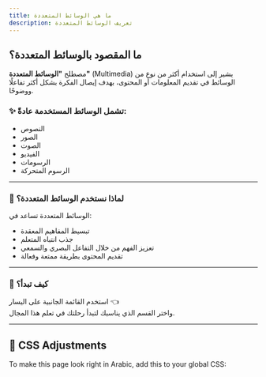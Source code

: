 ```yaml
---
title: ما هي الوسائط المتعددة
description: تعريف الوسائط المتعددة
---
```


## ما المقصود بالوسائط المتعددة؟

مصطلح **"الوسائط المتعددة"** (Multimedia) يشير إلى استخدام أكثر من نوع من الوسائط في تقديم المعلومات أو المحتوى، بهدف إيصال الفكرة بشكل أكثر تفاعلًا ووضوحًا.

### ✨ تشمل الوسائط المستخدمة عادةً:

- النصوص
- الصور
- الصوت
- الفيديو
- الرسومات
- الرسوم المتحركة

---

### 🎯 لماذا نستخدم الوسائط المتعددة؟

الوسائط المتعددة تساعد في:

- تبسيط المفاهيم المعقدة
- جذب انتباه المتعلم
- تعزيز الفهم من خلال التفاعل البصري والسمعي
- تقديم المحتوى بطريقة ممتعة وفعالة

---

### 🧭 كيف تبدأ؟

استخدم القائمة الجانبية على اليسار 👈  
واختر القسم الذي يناسبك لتبدأ رحلتك في تعلم هذا المجال.

---

## 📐 CSS Adjustments

To make this page look right in Arabic, add this to your global CSS:

